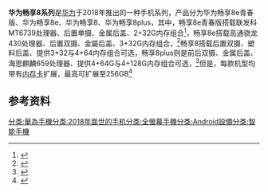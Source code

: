 '''华为畅享8系列'''是[[华为|华为]]于2018年推出的一种手机系列，产品分为华为畅享8e青春版、华为畅享8e、华为畅享8、华为畅享8plus，其中，畅享8e青春版搭载联发科MT6739处理器、后置单摄、金属后盖、2+32G内存组合<ref>{{cite web |title=百元机竟有人脸识别 华为畅享8e青春评测 |url=https://m.zol.com.cn/miparticle/6933912.html |website=中关村在线}}</ref>，畅享8e搭载高通骁龙430处理器、后置双摄、金屬后盖、3+32G内存组合，<ref>{{cite web |author1=CNMO手机中国 |title=华为畅享8e评测：双摄千元娱乐小霸王 |url=https://m.baidu.com/sf_baijiahao/s?id=1601656416964397064&wfr=spider&for=pc&sa=vs_ob_realtime |website=百度百家号}}</ref>畅享8搭载后置双摄、塑料后盖、提供3+32与4+64内存组合可选，畅享8plus则是前后双摄、金属后盖、海思麒麟659处理器、提供4+64G与4+128G内存组合可选，<ref>{{cite web |author1=雷科技 |title=华为正式发布畅享8系新机：青年用户的全面屏新选择 |url=https://baijiahao.baidu.com/s?id=1596254418627628967&wfr=spider&for=pc |website=百度百家号}}</ref>但是，每款机型均带有[[内存卡|内存卡]]扩展，最高可扩展至256GB<ref>{{cite web |author1=科技驱动 |title=我们把华为畅享8系列测了个遍，发现了这些 |url=https://www.sohu.com/a/229653292_637282 |website=搜狐}}</ref>

== 参考资料 ==
{{reflist}}
{{Mobile-stub}}
[[分类:華為手機|分类:華為手機]][[分类:2018年面世的手机|分类:2018年面世的手机]][[分类:全螢幕手機|分类:全螢幕手機]][[分类:Android設備|分类:Android設備]][[分类:智能手機|分类:智能手機]]